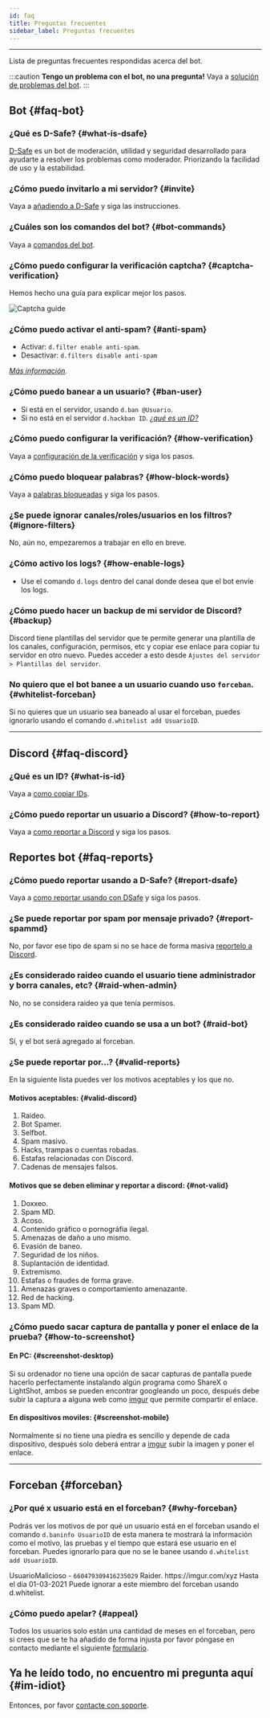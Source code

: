 ```yaml
---
id: faq
title: Preguntas frecuentes
sidebar_label: Preguntas frecuentes
---
```


* * *

Lista de preguntas frecuentes respondidas acerca del bot.

:::caution
**Tengo un problema con el bot, no una pregunta!**
Vaya a [solución de problemas del bot](troubleshooting/bot.mdx).
:::

## Bot {#faq-bot}
### ¿Qué es D-Safe? {#what-is-dsafe}
[D-Safe](https://discordsafe.com/) es un bot de moderación, utilidad y seguridad desarrollado para ayudarte a resolver los problemas como moderador. Priorizando la facilidad de uso y la estabilidad.

### ¿Cómo puedo invitarlo a mi servidor? {#invite}
Vaya a [añadiendo a D-Safe](intro/invite.md) y siga las instrucciones.

### ¿Cuáles son los comandos del bot? {#bot-commands}
Vaya a [comandos del bot](basics/commands.md).

### ¿Cómo puedo configurar la verificación captcha? {#captcha-verification}
Hemos hecho una guía para explicar mejor los pasos.

![Captcha guide](https://media.discordapp.net/attachments/585838930700533774/779859686362841098/D-Safe_Captcha_verification_guide.png)

### ¿Cómo puedo activar el anti-spam? {#anti-spam}
* Activar: ``d.filter enable anti-spam``.
* Desactivar: ``d.filters disable anti-spam``

*[Más información](config/filters.mdx#select-filter).*

### ¿Cómo puedo banear a un usuario? {#ban-user}
* Si está en el servidor, usando `d.ban @Usuario`.
* Si no está en el servidor `d.hackban ID`. *[¿qué es un ID?](guide/copy-ids.md)*

### ¿Cómo puedo configurar la verificación? {#how-verification}
Vaya a [configuración de la verificación](config/verification.mdx) y siga los pasos.

### ¿Cómo puedo bloquear palabras? {#how-block-words}
Vaya a [palabras bloqueadas](config/blockedwords.mdx) y siga los pasos.

### ¿Se puede ignorar canales/roles/usuarios en los filtros? {#ignore-filters}
No, aún no, empezaremos a trabajar en ello en breve.

### ¿Cómo activo los logs? {#how-enable-logs}
* Use el comando `d.logs` dentro del canal donde desea que el bot envíe los logs.

### ¿Cómo puedo hacer un backup de mi servidor de Discord? {#backup}
Discord tiene plantillas del servidor que te permite generar una plantilla de los canales, configuración, permisos, etc y copiar ese enlace para copiar tu servidor en otro nuevo. Puedes acceder a esto desde ``Ajustes del servidor > Plantillas del servidor``.

### No quiero que el bot banee a un usuario cuando uso `forceban`. {#whitelist-forceban}
Si no quieres que un usuario sea baneado al usar el forceban, puedes ignorarlo usando el comando ``d.whitelist add UsuarioID``.

* * *

## Discord {#faq-discord}
### ¿Qué es un ID? {#what-is-id}
Vaya a [como copiar IDs](guide/copy-ids.md).

### ¿Cómo puedo reportar un usuario a Discord? {#how-to-report}
Vaya a [como reportar a Discord](guide/report-discord.mdx) y siga los pasos.

## Reportes bot {#faq-reports}
### ¿Cómo puedo reportar usando a D-Safe? {#report-dsafe}
Vaya a [como reportar usando con DSafe](guide/report.mdx) y siga los pasos.

### ¿Se puede reportar por spam por mensaje privado? {#report-spammd}
No, por favor ese tipo de spam si no se hace de forma masiva [reportelo a Discord](https://dis.gd/report).

### ¿Es considerado raideo cuando el usuario tiene administrador y borra canales, etc? {#raid-when-admin}
No, no se considera raideo ya que tenía permisos.

### ¿Es considerado raideo cuando se usa a un bot? {#raid-bot}
Sí, y el bot será agregado al forceban.

### ¿Se puede reportar por...? {#valid-reports}
En la siguiente lista puedes ver los motivos aceptables y los que no.

#### Motivos aceptables: {#valid-discord}
1. Raideo.
2. Bot Spamer.
3. Selfbot.
4. Spam masivo.
5. Hacks, trampas o cuentas robadas.
6. Estafas relacionadas con Discord.
7. Cadenas de mensajes falsos.

#### Motivos que se deben eliminar y reportar a discord: {#not-valid}
1. Doxxeo.
2. Spam MD.
3. Acoso.
4. Contenido gráfico o pornográfia ilegal.
5. Amenazas de daño a uno mismo.
6. Evasión de baneo.
7. Seguridad de los niños.
8. Suplantación de identidad.
9. Extremismo.
10. Estafas o fraudes de forma grave.
11. Amenazas graves o comportamiento amenazante.
12. Red de hacking.
13. Spam MD.

### ¿Cómo puedo sacar captura de pantalla y poner el enlace de la prueba? {#how-to-screenshot}
#### En PC: {#screenshot-desktop}
Si su ordenador no tiene una opción de sacar capturas de pantalla puede hacerlo perfectamente instalando algún programa como ShareX o LightShot, ambos se pueden encontrar googleando un poco, después debe subir la captura a alguna web como [imgur](https://imgur.com/upload) que permite compartir el enlace.

#### En dispositivos moviles: {#screenshot-mobile}
Normalmente si no tiene una piedra es sencillo y depende de cada dispositivo, después solo deberá entrar a [imgur](https://imgur.com/upload) subir la imagen y poner el enlace.

* * *

## Forceban {#forceban}
### ¿Por qué x usuario está en el forceban? {#why-forceban}
Podrás ver los motivos de por qué un usuario está en el forceban usando el comando ``d.baninfo UsuarioID`` de esta manera te mostrará la información como el motivo, las pruebas y el tiempo que estará ese usuario en el forceban. Puedes ignorarlo para que no se le banee usando ``d.whitelist add UsuarioID``.

<DiscordMessages>
  <discord-message author="D-Safe" avatar="https://i.imgur.com/FFBgOWE.png" bot='true' verified='true'>
      <discord-embed slot="embeds" embed-title="Información del baneo" color="#fe635a" thumbnail="https://i.imgur.com/0CeIqto.png">
        <discord-embed-fields slot="fields">
        <discord-embed-field field-title="❯ Usuario" inline="" inline-index="0"><discord-mention highlight="" class="discord-mention discord-user-mention hydrated">UsuarioMalicioso</discord-mention> - <code>660479309416235029</code></discord-embed-field>
        <discord-embed-field field-title="❯ Razón" inline="" inline-index="0">Raider.</discord-embed-field>
        <discord-embed-field field-title="❯ Prueba(s)" inline="" inline-index="0">https://imgur.com/xyz</discord-embed-field>
        <discord-embed-field field-title="❯ Tiempo" inline="" inline-index="0">Hasta el día 01-03-2021</discord-embed-field>
        </discord-embed-fields>
        <span slot="footer">Puede ignorar a este miembro del forceban usando d.whitelist.</span>
      </discord-embed>
      </discord-message>
</DiscordMessages>

### ¿Cómo puedo apelar? {#appeal}
Todos los usuarios solo están una cantidad de meses en el forceban, pero si crees que se te ha añadido de forma injusta por favor póngase en contacto mediante el siguiente [formulario](https://discordsafe.com/apelación).

## Ya he leído todo, no encuentro mi pregunta aquí {#im-idiot}
Entonces, por favor [contacte con soporte](troubleshooting/support.mdx).
